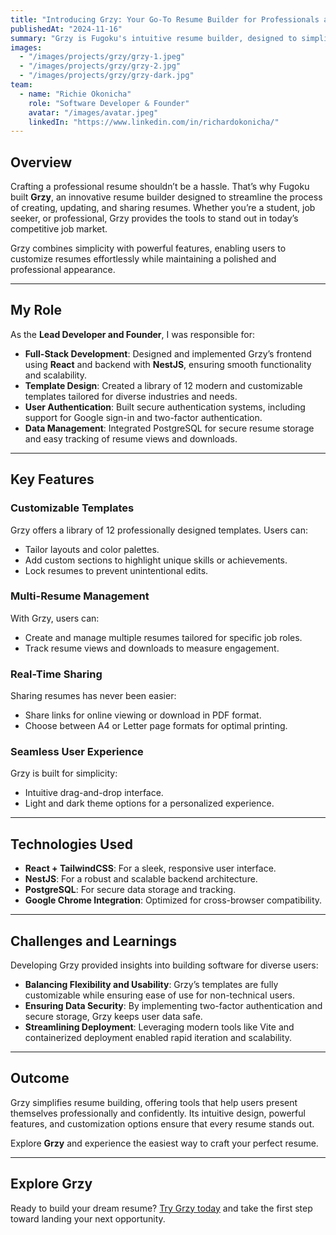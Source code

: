 ```yaml
---
title: "Introducing Grzy: Your Go-To Resume Builder for Professionals and Students"
publishedAt: "2024-11-16"
summary: "Grzy is Fugoku's intuitive resume builder, designed to simplify the process of creating, updating, and sharing professional resumes. With customizable templates, multi-resume management, and real-time sharing capabilities, Grzy empowers job seekers to stand out."
images:
  - "/images/projects/grzy/grzy-1.jpeg"
  - "/images/projects/grzy/grzy-2.jpg"
  - "/images/projects/grzy/grzy-dark.jpg"
team:
  - name: "Richie Okonicha"
    role: "Software Developer & Founder"
    avatar: "/images/avatar.jpeg"
    linkedIn: "https://www.linkedin.com/in/richardokonicha/"
---
```


## Overview

Crafting a professional resume shouldn’t be a hassle. That’s why Fugoku built **Grzy**, an innovative resume builder designed to streamline the process of creating, updating, and sharing resumes. Whether you’re a student, job seeker, or professional, Grzy provides the tools to stand out in today’s competitive job market.

Grzy combines simplicity with powerful features, enabling users to customize resumes effortlessly while maintaining a polished and professional appearance.

---

## My Role

As the **Lead Developer and Founder**, I was responsible for:

- **Full-Stack Development**: Designed and implemented Grzy’s frontend using **React** and backend with **NestJS**, ensuring smooth functionality and scalability.
- **Template Design**: Created a library of 12 modern and customizable templates tailored for diverse industries and needs.
- **User Authentication**: Built secure authentication systems, including support for Google sign-in and two-factor authentication.
- **Data Management**: Integrated PostgreSQL for secure resume storage and easy tracking of resume views and downloads.

---

## Key Features

### **Customizable Templates**

Grzy offers a library of 12 professionally designed templates. Users can:

- Tailor layouts and color palettes.
- Add custom sections to highlight unique skills or achievements.
- Lock resumes to prevent unintentional edits.

### **Multi-Resume Management**

With Grzy, users can:

- Create and manage multiple resumes tailored for specific job roles.
- Track resume views and downloads to measure engagement.

### **Real-Time Sharing**

Sharing resumes has never been easier:

- Share links for online viewing or download in PDF format.
- Choose between A4 or Letter page formats for optimal printing.

### **Seamless User Experience**

Grzy is built for simplicity:

- Intuitive drag-and-drop interface.
- Light and dark theme options for a personalized experience.

---

## Technologies Used

- **React + TailwindCSS**: For a sleek, responsive user interface.
- **NestJS**: For a robust and scalable backend architecture.
- **PostgreSQL**: For secure data storage and tracking.
- **Google Chrome Integration**: Optimized for cross-browser compatibility.

---

## Challenges and Learnings

Developing Grzy provided insights into building software for diverse users:

- **Balancing Flexibility and Usability**: Grzy’s templates are fully customizable while ensuring ease of use for non-technical users.
- **Ensuring Data Security**: By implementing two-factor authentication and secure storage, Grzy keeps user data safe.
- **Streamlining Deployment**: Leveraging modern tools like Vite and containerized deployment enabled rapid iteration and scalability.

---

## Outcome

Grzy simplifies resume building, offering tools that help users present themselves professionally and confidently. Its intuitive design, powerful features, and customization options ensure that every resume stands out.

Explore **Grzy** and experience the easiest way to craft your perfect resume.

---

## Explore Grzy

Ready to build your dream resume? [Try Grzy today](https://fugoku.com/grzy) and take the first step toward landing your next opportunity.
